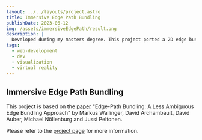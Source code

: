 ```yaml
---
layout: ../../layouts/project.astro
title: Immersive Edge Path Bundling
publishDate: 2023-06-12
img: /assets/immersiveEdgePath/result.png
description: |
  Developed during my masters degree. This project ported a 2D edge bundling bundling algorithm from a publication to 3D in VR/AR.
tags:
  - web-development
  - dev
  - visualization
  - virtual reality
---
```


## Immersive Edge Path Bundling

This project is based on the [paper](https://arxiv.org/abs/2108.0546/) "Edge-Path Bundling: A Less Ambiguous Edge Bundling Approach" by Markus Wallinger, David Archambault, David Auber, Michael Nöllenburg and Jussi Peltonen.

Please refer to the [project page](https://immersive-edge-path.emanum.dev/) for more information.